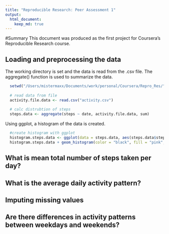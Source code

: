 ```yaml
---
title: "Reproducible Research: Peer Assessment 1"
output: 
  html_document:
    keep_md: true
---
```

#Summary
This document was produced as the first project for Coursera's Reproducible Research course.

## Loading and preprocessing the data
The working directory is set and the data is read from the .csv file. The aggregate() function is used to summarize the data.
```r
  setwd("/Users/mistermaxx/Documents/work/personal/Coursera/Repro_Res/")
  
  # read data from file
  activity.file.data <- read.csv("activity.csv")
  
  # calc distrubtion of steps
  steps.data <- aggregate(steps ~ date, activity.file.data, sum)

```

Using ggplot, a histogram of the data is created.
```r
  #create histogram with ggplot
  histogram.steps.data <- ggplot(data = steps.data, aes(steps.data$steps)) 
  histogram.steps.data + geom_histogram(color = "black", fill = "pink", bins = 10, binwidth = 6000) + labs(x = "Steps", y = "Count", title = "Distribution: Total Steps")

```

## What is mean total number of steps taken per day?



## What is the average daily activity pattern?



## Imputing missing values



## Are there differences in activity patterns between weekdays and weekends?
